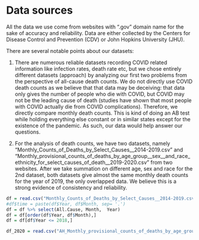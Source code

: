 # Data sources

All the data we use come from websites with ".gov" domain name for the sake of accuracy and reliability. Data are either collected by the Centers for Disease Control and Prevention (CDV) or John Hopkins University (JHU).

There are several notable points about our datasets:

1. There are numerous reliable datasets recording COVID related information like infection rates, death rate etc, but we chose entirely different datasets (approach) by analyzing our first two problems from the perspective of all-cause death counts. We do not directly use COVID death counts as we believe that that data may be deceiving: that data only gives the number of people who die with COVID, but COVID may not be the leading cause of death (studies have shown that most people with COVID actually die from COVID complications). Therefore, we directly compare monthly death counts. This is kind of doing an AB test while holding everything else constant or in similar states except for the existence of the pandemic. As such, our data would help answer our questions.

2. For the analysis of death counts, we have two datasets, namely "Monthly_Counts_of_Deaths_by_Select_Causes__2014-2019.csv" and "Monthly_provisional_counts_of_deaths_by_age_group__sex__and_race_ethnicity_for_select_causes_of_death__2019-2020.csv" from two websites. After we take summation on different age, sex and race for the 2nd dataset, both datasets give almost the same monthly death counts for the year of 2019, the only overlapped data. We believe this is a strong evidence of consistency and reliability.


```R
df = read.csv("Monthly_Counts_of_Deaths_by_Select_Causes__2014-2019.csv")
#df$time = paste(df$Year, df$Month, sep= '.')
df = df %>% select(All.Cause, Month,  Year)
df = df[order(df$Year, df$Month),]
df = df[df$Year <= 2018,]
```
```r
df_2020 = read.csv("AH_Monthly_provisional_counts_of_deaths_by_age_group__sex__and_race_ethnicity_for_select_causes_of_death.csv")
```
